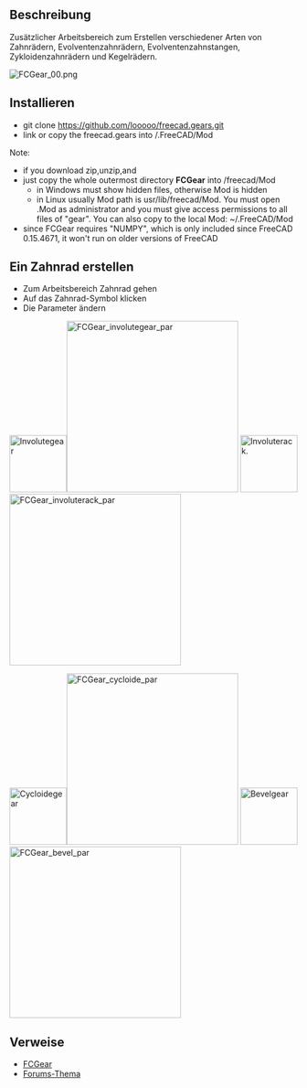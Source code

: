 <languages/>
{{VeryImportantMessage|Dieses Makro wurde in den [[FCGear_Workbench/de|Arbeitsbereich FCGear]] überführt. Bitte diesen Arbeitsbereich statt des Makros verwenden, da dieser aktiv unterstützt wird.}}

{{Macro/de
|Name=FCGear
|Icon=FCGear_workbench_icon.svg
|Description=Zusätzlicher Arbeitsbereich zum Erstellen verschiedener Arten von Zahnrädern.
|Author=looooo
|Version=1.0
|Date=2015-10-27
}}

<span id="Description"></span>
==Beschreibung==

Zusätzlicher Arbeitsbereich zum Erstellen verschiedener Arten von Zahnrädern, Evolventenzahnrädern, Evolventenzahnstangen, Zykloidenzahnrädern und Kegelrädern.

[[File:FCGear_00.png]]
{{Caption|FCGear}}

<span id="Install"></span>
==Installieren== 

<div lang="en" dir="ltr" class="mw-content-ltr">
* git clone https://github.com/looooo/freecad.gears.git
* link or copy the freecad.gears into /.FreeCAD/Mod
Note: 
* if you download zip,unzip,and
* just copy the whole outermost directory '''FCGear''' into /freecad/Mod
** in Windows must show hidden files, otherwise Mod is hidden
** in Linux usually Mod path is usr/lib/freecad/Mod. You must open .Mod as administrator and you must give access permissions to all files of "gear". You can also copy to the local Mod: ~/.FreeCAD/Mod
* since FCGear requires "NUMPY", which is only included since FreeCAD 0.15.4671, it won't run on older versions of FreeCAD
</div>

<span id="Create_a_gear"></span>
==Ein Zahnrad erstellen==


* Zum Arbeitsbereich Zahnrad gehen
* Auf das Zahnrad-Symbol klicken
* Die Parameter ändern


<div lang="en" dir="ltr" class="mw-content-ltr">
[[File:Involutegear.png|100px|Involutegear]][[File:FCGear_involutegear_par.png|300px|FCGear_involutegear_par]]
[[File:Involuterack.png|100px|Involuterack.]][[File:FCGear_involuterack_par.png|300px|FCGear_involuterack_par]]
</div>

<div lang="en" dir="ltr" class="mw-content-ltr">
[[File:Cycloidegear.png|100px|Cycloidegear]][[File:FCGear_cycloide_par.png|300px|FCGear_cycloide_par]]
[[File:Bevelgear.png|100px|Bevelgear]][[File:FCGear_bevel_par.png|300px|FCGear_bevel_par]]
</div>


<span id="Links"></span>
==Verweise==


* [https://github.com/looooo/FCGear FCGear]
* [https://forum.freecad.org/viewtopic.php?f=3&t=12878&start=20 Forums-Thema]


{{clear}}
